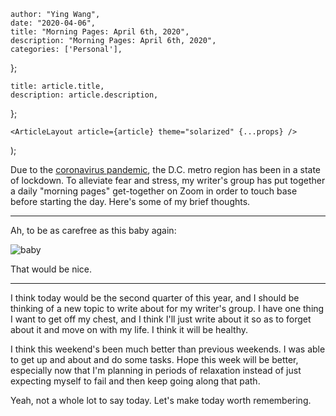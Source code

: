 

    author: "Ying Wang",
    date: "2020-04-06",
    title: "Morning Pages: April 6th, 2020",
    description: "Morning Pages: April 6th, 2020",
    categories: ['Personal'],
};

    title: article.title,
    description: article.description,
};

    <ArticleLayout article={article} theme="solarized" {...props} />
);


Due to the [coronavirus
pandemic](https://en.wikipedia.org/wiki/2019-20_coronavirus_pandemic), the D.C.
metro region has been in a state of lockdown. To alleviate fear and stress, my
writer's group has put together a daily "morning pages" get-together on Zoom in
order to touch base before starting the day. Here's some of my brief thoughts.

---

Ah, to be as carefree as this baby again:

![baby](/img/posts/2020/04/06/morning_pages.jpg)

That would be nice.

---

I think today would be the second quarter of this year, and I should be thinking
of a new topic to write about for my writer's group. I have one thing I want to
get off my chest, and I think I'll just write about it so as to forget about it
and move on with my life. I think it will be healthy.

I think this weekend's been much better than previous weekends. I was able to
get up and about and do some tasks. Hope this week will be better, especially
now that I'm planning in periods of relaxation instead of just expecting myself
to fail and then keep going along that path.

Yeah, not a whole lot to say today. Let's make today worth remembering.
